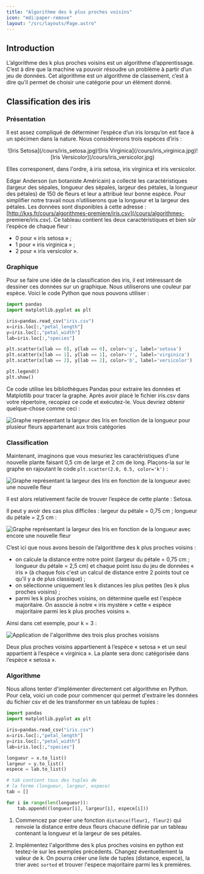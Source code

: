 ```yaml
---
title: "Algorithme des k plus proches voisins"
icon: "mdi:paper-remove"
layout: "/src/layouts/Page.astro"
---
```


## Introduction

L’algorithme des k plus proches voisins est un algorithme d’apprentissage.
C’est à dire que la machine va pouvoir résoudre un problème à partir d’un jeu
de données. Cet algorithme est un algorithme de classement, c’est à dire qu’il
permet de choisir une catégorie pour un élément donné.

## Classification des iris

### Présentation

Il est assez compliqué de déterminer l’espèce d’un iris lorsqu’on est face à
un spécimen dans la nature. Nous considérerons trois espèces d’iris :

<center> ![Iris Setosa](/cours/iris_setosa.jpg)![Iris Virginica](/cours/iris_virginica.jpg)![Iris Versicolor](/cours/iris_versicolor.jpg) </center>

Elles corresponent, dans l'ordre, à iris setosa, iris virginica et iris
versicolor.

Edgar Anderson (un botaniste Américain) a collecté les caractéristiques
(largeur des sépales, longueur des sépales, largeur des pétales, la longueur
des pétales) de 150 de fleurs et leur a attribué leur bonne espèce. Pour
simplifier notre travail nous n’utiliserons que la longueur et la largeur des
pétales. Les données sont disponibles à cette adresse :
[http://kxs.fr/cours/algorithmes-premiere/iris.csv](/cours/algorithmes-
premiere/iris.csv). Ce tableau contient les deux caractéristiques et bien sûr
l’espèce de chaque fleur :

  * 0 pour « iris setosa » ;
  * 1 pour « iris virginica » ;
  * 2 pour « iris versicolor ».

### Graphique

Pour se faire une idée de la classification des iris, il est intéressant de
dessiner ces données sur un graphique. Nous utiliserons une couleur par
espèce. Voici le code Python que nous pouvons utiliser :

```py
import pandas
import matplotlib.pyplot as plt

iris=pandas.read_csv("iris.csv")
x=iris.loc[:,"petal_length"]
y=iris.loc[:,"petal_width"]
lab=iris.loc[:,"species"]

plt.scatter(x[lab == 0], y[lab == 0], color='g', label='setosa')
plt.scatter(x[lab == 1], y[lab == 1], color='r', label='virginica')
plt.scatter(x[lab == 2], y[lab == 2], color='b', label='versicolor')

plt.legend()
plt.show()
```

Ce code utilise les bibliothèques Pandas pour extraire les données et
Matplotlib pour tracer la graphe. Après avoir placé le fichier iris.csv dans
votre répertoire, recopiez ce code et exécutez-le. Vous devriez obtenir
quelque-chose comme ceci :

![Graphe représentant la largeur des Iris en fonction de la longueur pour
plusieur fleurs appartenant aux trois catégories](/cours/plot1.png)

### Classification

Maintenant, imaginons que vous mesuriez les caractéristiques d’une nouvelle
plante faisant 0,5 cm de large et 2 cm de long. Plaçons-la sur le graphe en
rajoutant le code `plt.scatter(2.0, 0.5, color='k')` :

![Graphe représentant la largeur des Iris en fonction de la longueur avec une
nouvelle fleur](/cours/plot2.png)

Il est alors relativement facile de trouver l’espèce de cette plante : Setosa.

Il peut y avoir des cas plus difficiles : largeur du pétale = 0,75 cm ;
longueur du pétale = 2,5 cm :

![Graphe représentant la largeur des Iris en fonction de la longueur avec
encore une nouvelle fleur](/cours/plot2bis.png)

C’est ici que nous avons besoin de l’algorithme des k plus proches voisins :

  * on calcule la distance entre notre point (largeur du pétale = 0,75 cm ; longueur du pétale = 2,5 cm) et chaque point issu du jeu de données « iris » (à chaque fois c'est un calcul de distance entre 2 points tout ce qu'il y a de plus classique) ;
  * on sélectionne uniquement les k distances les plus petites (les k plus proches voisins) ;
  * parmi les k plus proches voisins, on détermine quelle est l'espèce majoritaire. On associe à notre « iris mystère » cette « espèce majoritaire parmi les k plus proches voisins ».

Ainsi dans cet exemple, pour k = 3 :

![Application de l'algorithme des trois plus proches voisisns](/cours/plot3.png)

Deux plus proches voisins appartienent à l’espèce « setosa » et un seul
appartient à l’espèce « virginica ». La plante sera donc catégorisée dans
l’espèce « setosa ».

### Algorithme

Nous allons tenter d'implémenter directement cet algorithme en Python. Pour
cela, voici un code pour commencer qui permet d'extraire les données du
fichier csv et de les transformer en un tableau de tuples :

```py
import pandas
import matplotlib.pyplot as plt

iris=pandas.read_csv("iris.csv")
x=iris.loc[:,"petal_length"]
y=iris.loc[:,"petal_width"]
lab=iris.loc[:,"species"]

longueur = x.to_list()
largeur = y.to_list()
espece = lab.to_list()

# tab contient tous des tuples de
# la forme (longueur, largeur, espece)
tab = []

for i in range(len(longueur)):
    tab.append((longueur[i], largeur[i], espece[i]))
```

1. Commencez par créer une fonction `distance(fleur1, fleur2)` qui renvoie
la distance entre deux fleurs chacune définie par un tableau contenant la
longueur et la largeur de ses pétales.

2. Implémentez l'algorithme des k plus proches voisins en python est
testez-le sur les exemples précédents. Changez éventuellement la valeur de k.
On pourra créer une liste de tuples (distance, espece), la trier avec `sorted`
et trouver l'espece majoritaire parmi les k premières.

